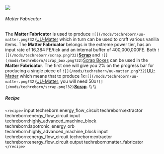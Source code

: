  ![](/mods/techreborn/matter_fabricator.png)

###### Matter Fabricator

The **Matter Fabricator** is used to produce
`![](/mods/techreborn/uu-matter.png?32)`[UU-Matter](items:uu-matter "wikilink")
which in turn can be used to craft various vanilla items. The **Matter
Fabricator** belongs in the extreme power tier, has an input rate of
16,384 FE/tick and an internal buffer of 400,000,000FE. Both
`![](/mods/techreborn/scrap.png?32)`**[Scrap](items:part:scrap "wikilink")**
and `![](/mods/techreborn/scrap_box.png?32)`[Scrap
Boxes](items:scrap_box "wikilink") can be used in the **Matter
Fabricator**. The first one will give you 2% on the progress bar for
producing a single piece of
`![](/mods/techreborn/uu-matter.png?32)`[UU-Matter](items:uu-matter "wikilink")
which means that to produce
1x`![](/mods/techreborn/uu-matter.png?32)`[UU-Matter](items:uu-matter "wikilink"),
you will need
50x`![](/mods/techreborn/scrap.png?32)`**[Scrap](items:part:scrap "wikilink")**.
\\\\ \\\\

##### Recipe

`<recipe>` input techreborn:energy_flow_circuit
techreborn:extractor techreborn:energy_flow_circuit input
techreborn:highly_advanced_machine_block
techreborn:lapotronic_energy_orb
techreborn:highly_advanced_machine_block input
techreborn:energy_flow_circuit techreborn:extractor
techreborn:energy_flow_circuit output techreborn:matter_fabricator
`</recipe>`

